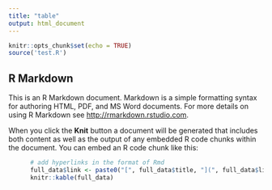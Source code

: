 ```yaml
---
title: "table"
output: html_document
---
```


```r
knitr::opts_chunk$set(echo = TRUE)
source('test.R')
```

## R Markdown

This is an R Markdown document. Markdown is a simple formatting syntax for authoring HTML, PDF, and MS Word documents. For more details on using R Markdown see <http://rmarkdown.rstudio.com>.

When you click the **Knit** button a document will be generated that includes both content as well as the output of any embedded R code chunks within the document. You can embed an R code chunk like this:

```r
      # add hyperlinks in the format of Rmd
      full_data$link <- paste0("[", full_data$title, "](", full_data$link, ")")
      knitr::kable(full_data)
```

